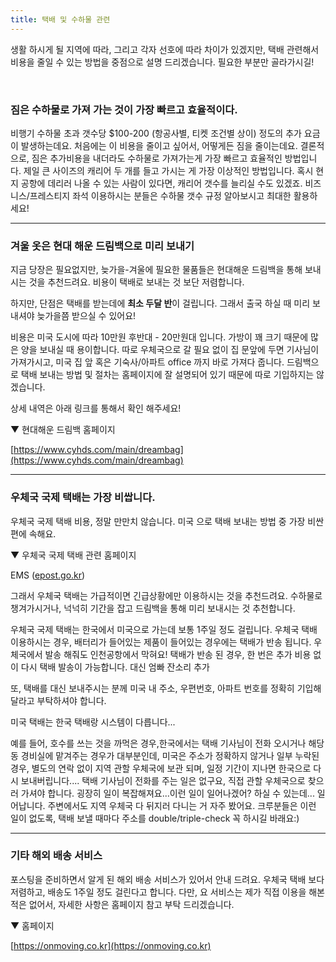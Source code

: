 ```yaml
---
title: 택배 및 수하물 관련
---
```


생활 하시게 될 지역에 따라, 그리고 각자 선호에 따라 차이가 있겠지만, 택배 관련해서 비용을 줄일 수 있는 방법을 중점으로 설명 드리겠습니다. 필요한 부분만 골라가시길!

<br />

### 짐은 수하물로 가져 가는 것이 가장 빠르고 효율적이다.

비행기 수하물 초과 갯수당 $100-200 (항공사별, 티켓 조건별 상이) 정도의 추가 요금이 발생하는데요. 처음에는 이 비용을 줄이고 싶어서, 어떻게든 짐을 줄이는데요. 결론적으로, 짐은 추가비용을 내더라도 수하물로 가져가는게 가장 빠르고 효율적인 방법입니다. 제일 큰 사이즈의 캐리어 두 개를 들고 가시는 게 가장 이상적인 방법입니다. 혹시 현지 공항에 데리러 나올 수 있는 사람이 있다면, 캐리어 갯수를 늘리실 수도 있겠죠. 비즈니스/프레스티지 좌석 이용하시는 분들은 수하물 갯수 규정 알아보시고 최대한 활용하세요!

---

### 겨울 옷은 현대 해운 드림백으로 미리 보내기

지금 당장은 필요없지만, 늦가을-겨울에 필요한 물품들은 현대해운 드림백을 통해 보내시는 것을 추천드려요. 비용이 택배로 보내는 것 보단 저렴합니다.

하지만, 단점은 택배를 받는데에 **최소 두달 반**이 걸립니다. 그래서 출국 하실 때 미리 보내셔야 늦가을쯤 받으실 수 있어요!

비용은 미국 도시에 따라 10만원 후반대 - 20만원대 입니다. 가방이 꽤 크기 때문에 많은 양을 보내실 때 용이합니다. 따로 우체국으로 갈 필요 없이 집 문앞에 두면 기사님이 가져가시고, 미국 집 앞 혹은 기숙사/아파트 office 까지 바로 가져다 줍니다. 드림백으로 택배 보내는 방법 및 절차는 홈페이지에 잘 설명되어 있기 때문에 따로 기입하지는 않겠습니다.

상세 내역은 아래 링크를 통해서 확인 해주세요!

▼ 현대해운 드림백 홈페이지

<Snippet>[https://www.cyhds.com/main/dreambag](https://www.cyhds.com/main/dreambag)</Snippet>

---

### 우체국 국제 택배는 가장 비쌉니다.

우체국 국제 택배 비용, 정말 만만치 않습니다. 미국 으로 택배 보내는 방법 중 가장 비싼 편에 속해요.

▼ 우체국 국제 택배 관련 홈페이지

<Snippet>EMS ([epost.go.kr](http://epost.go.kr/))</Snippet>

그래서 우체국 택배는 가급적이면 긴급상황에만 이용하시는 것을 추천드려요. 수하물로 챙겨가시거나, 넉넉히 기간을 잡고 드림백을 통해 미리 보내시는 것 추천합니다.

우체국 국제 택배는 한국에서 미국으로 가는데 보통 1주일 정도 걸립니다. 우체국 택배 이용하시는 경우, 배터리가 들어있는 제품이 들어있는 경우에는 택배가 반송 됩니다. 우체국에서 발송 해줘도 인천공항에서 막혀요! 택배가 반송 된 경우, 한 번은 추가 비용 없이 다시 택배 발송이 가능합니다. 대신 엄빠 잔소리 추가

또, 택배를 대신 보내주시는 분께 미국 내 주소, 우편번호, 아파트 번호를 정확히 기입해 달라고 부탁하셔야 합니다.

미국 택배는 한국 택배랑 시스템이 다릅니다...

예를 들어, 호수를 쓰는 것을 까먹은 경우,한국에서는 택배 기사님이 전화 오시거나 해당 동 경비실에 맡겨주는 경우가 대부분인데, 미국은 주소가 정확하지 않거나 일부 누락된 경우, 별도의 연락 없이 지역 관할 우체국에 보관 되며, 일정 기간이 지나면 한국으로 다시 보내버립니다.... 택배 기사님이 전화를 주는 일은 없구요, 직접 관할 우체국으로 찾으러 가셔야 합니다. 굉장히 일이 복잡해져요...이런 일이 일어나겠어? 하실 수 있는데... 일어납니다. 주변에서도 지역 우체국 다 뒤지러 다니는 거 자주 봤어요. 크루분들은 이런 일이 없도록, 택배 보낼 때마다 주소를 double/triple-check 꼭 하시길 바래요:)

---

### 기타 해외 배송 서비스

포스팅을 준비하면서 알게 된 해외 배송 서비스가 있어서 안내 드려요. 우체국 택배 보다 저렴하고, 배송도 1주일 정도 걸린다고 합니다. 다만, 요 서비스는 제가 직접 이용을 해본 적은 없어서, 자세한 사항은 홈페이지 참고 부탁 드리겠습니다.

▼ 홈페이지

[https://onmoving.co.kr](https://onmoving.co.kr)
